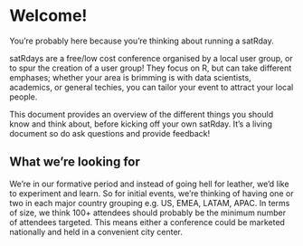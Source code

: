 # Welcome!
You're probably here because you're thinking about running a satRday. 

satRdays are a free/low cost conference organised by a local user group, or to spur the creation of a user group! They focus on R, but can take different emphases; whether your area is brimming is with data scientists, academics, or general techies, you can tailor your event to attract your local people.

This document provides an overview of the different things you should know and think about, before kicking off your own satRday. It's a living document so do ask questions and provide feedback!

## What we're looking for
We're in our formative period and instead of going hell for leather, we'd like to experiment and learn. So for initial events, we're thinking of having one or two in each major country grouping e.g. US, EMEA, LATAM, APAC. In terms of size, we think 100+ attendees should probably be the minimum number of attendees targeted. This means either a conference could be marketed nationally and held in a convenient city center.